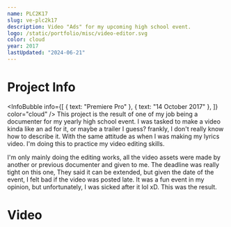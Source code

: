 ```yaml
---
name: PLC2K17
slug: ve-plc2k17
description: Video "Ads" for my upcoming high school event.
logo: /static/portfolio/misc/video-editor.svg
color: cloud
year: 2017
lastUpdated: "2024-06-21"
---
```


# Project Info
<InfoBubble
    info={[
        { text: "Premiere Pro" },
        { text: "14 October 2017" },
    ]}
    color="cloud"
/>
This project is the result of one of my job being a documenter for my yearly high school event. I was tasked to make a video kinda like an ad for it, or maybe a trailer I guess? frankly, I don't really know how to describe it. With the same attitude as when I was making my lyrics video. I'm doing this to practice my video editing skills.

I'm only mainly doing the editing works, all the video assets were made by another or previous documenter and given to me. The deadline was really tight on this one, They said it can be extended, but given the date of the event, I felt bad if the video was posted late. It was a fun event in my opinion, but unfortunately, I was sicked after it lol xD. This was the result.

# Video
<YTVideo src="8VumGU01xkg" />